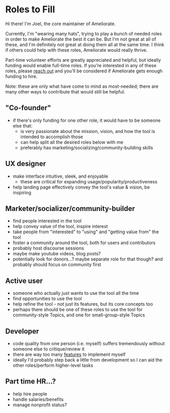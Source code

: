 # Roles to Fill

Hi there! I'm Joel, the core maintainer of Ameliorate.

Currently, I'm "wearing many hats", trying to play a bunch of needed roles in order to make Ameliorate the best it can be. But I'm not great at all of these, and I'm definitely not great at doing them all at the same time. I think if others could help with these roles, Ameliorate would really thrive.

Part-time volunteer efforts are greatly appreciated and helpful, but ideally funding would enable full-time roles. If you're interested in any of these roles, please [reach out](https://github.com/amelioro/ameliorate/blob/main/CONTRIBUTING.md#reaching-out) and you'll be considered if Ameliorate gets enough funding to hire.

Note: these are only what have come to mind as most-needed; there are many other ways to contribute that would still be helpful.

## "Co-founder"

- if there's only funding for one other role, it would have to be someone else that:
  - is very passionate about the mission, vision, and how the tool is intended to accomplish those
  - can help split all the desired roles below with me
  - preferably has marketing/socializing/community-building skills

## UX designer

- make interface intuitive, sleek, and enjoyable
  - these are critical for expanding usage/popularity/productiveness
- help landing page effectively convey the tool's value & vision, be inspiring

## Marketer/socializer/community-builder

- find people interested in the tool
- help convey value of the tool, inspire interest
- take people from "interested" to "using" and "getting value from" the tool
- foster a community around the tool, both for users and contributors
- probably host discourse sessions
- maybe make youtube videos, blog posts?
- potentially look for donors...? maybe separate role for that though? and probably should focus on community first

## Active user

- someone who actually just wants to use the tool all the time
- find opportunities to use the tool
- help refine the tool - not just its features, but its core concepts too
- perhaps there should be one of these roles to use the tool for community-style Topics, and one for small-group-style Topics

## Developer

- code quality from one person (i.e. myself) suffers tremendously without someone else to critique/review it
- there are way too many [features](https://github.com/orgs/amelioro/projects/2/views/1) to implement myself
- ideally I'd probably step back a little from development so I can aid the other roles/perform higher-level tasks

## Part time HR...?

- help hire people
- handle salaries/benefits
- manage nonprofit status?
